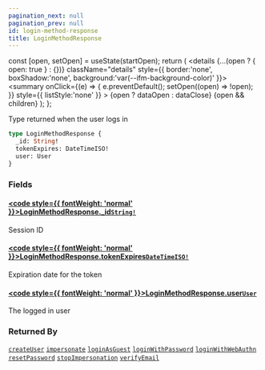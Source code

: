 ```yaml
---
pagination_next: null
pagination_prev: null
id: login-method-response
title: LoginMethodResponse
---
```









  const [open, setOpen] = useState(startOpen);
  return (
    <details {...(open ? { open: true } : {})} className="details" style={{ border:'none', boxShadow:'none', background:'var(--ifm-background-color)' }}>
      <summary
        onClick={(e) => {
          e.preventDefault();
          setOpen((open) => !open);
        }}
        style={{ listStyle:'none' }}
      >
      {open ? dataOpen : dataClose}
      </summary>
      {open && children}
    </details>
  );
};








Type returned when the user logs in


```graphql
type LoginMethodResponse {
  _id: String!
  tokenExpires: DateTimeISO!
  user: User
}
```




### Fields

#### [<code style={{ fontWeight: 'normal' }}>LoginMethodResponse.<b>_id</b></code>](#)<Bullet />[`String!`](/schema/types/scalars/string.mdx) <Badge class="badge badge--secondary" text="non-null"/> <Badge class="badge badge--secondary" text="scalar"/> 
Session ID


#### [<code style={{ fontWeight: 'normal' }}>LoginMethodResponse.<b>tokenExpires</b></code>](#)<Bullet />[`DateTimeISO!`](/schema/types/scalars/date-time-iso.mdx) <Badge class="badge badge--secondary" text="non-null"/> <Badge class="badge badge--secondary" text="scalar"/> 
Expiration date for the token


#### [<code style={{ fontWeight: 'normal' }}>LoginMethodResponse.<b>user</b></code>](#)<Bullet />[`User`](/schema/types/objects/user.mdx) <Badge class="badge badge--secondary" text="object"/> 
The logged in user






### Returned By

[`createUser`](/schema/operations/mutations/create-user.mdx)  <Badge class="badge badge--secondary" text="mutation"/><Bullet />[`impersonate`](/schema/operations/mutations/impersonate.mdx)  <Badge class="badge badge--secondary" text="mutation"/><Bullet />[`loginAsGuest`](/schema/operations/mutations/login-as-guest.mdx)  <Badge class="badge badge--secondary" text="mutation"/><Bullet />[`loginWithPassword`](/schema/operations/mutations/login-with-password.mdx)  <Badge class="badge badge--secondary" text="mutation"/><Bullet />[`loginWithWebAuthn`](/schema/operations/mutations/login-with-web-authn.mdx)  <Badge class="badge badge--secondary" text="mutation"/><Bullet />[`resetPassword`](/schema/operations/mutations/reset-password.mdx)  <Badge class="badge badge--secondary" text="mutation"/><Bullet />[`stopImpersonation`](/schema/operations/mutations/stop-impersonation.mdx)  <Badge class="badge badge--secondary" text="mutation"/><Bullet />[`verifyEmail`](/schema/operations/mutations/verify-email.mdx)  <Badge class="badge badge--secondary" text="mutation"/>

